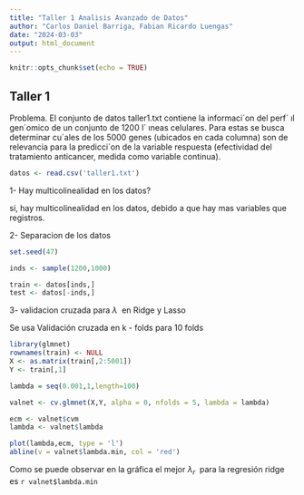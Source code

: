 ```yaml
---
title: "Taller 1 Analisis Avanzado de Datos"
author: "Carlos Daniel Barriga, Fabian Ricardo Luengas"
date: "2024-03-03"
output: html_document
---
```


```r
knitr::opts_chunk$set(echo = TRUE)
```

## Taller 1

Problema. El conjunto de datos taller1.txt contiene la informaci´on del perf´ ıl gen´omico de un
 conjunto de 1200 l´ ıneas celulares. Para estas se busca determinar cu´ales de los 5000 genes (ubicados en
 cada columna) son de relevancia para la predicci´on de la variable respuesta (efectividad del tratamiento
 anticancer, medida como variable continua).

```r
datos <- read.csv('taller1.txt')
```

1- Hay multicolinealidad en los datos?

si, hay multicolinealidad en los datos, debido a que hay mas variables que registros.

2- Separacion de los datos

```r
set.seed(47)

inds <- sample(1200,1000)

train <- datos[inds,]
test <- datos[-inds,]

```

3- validacion cruzada para $\lambda\ $ en Ridge y Lasso

Se usa Validación cruzada en k - folds para 10 folds

```r
library(glmnet)
rownames(train) <- NULL
X <- as.matrix(train[,2:5001])
Y <- train[,1]

lambda = seq(0.001,1,length=100)

valnet <- cv.glmnet(X,Y, alpha = 0, nfolds = 5, lambda = lambda)

ecm <- valnet$cvm
lambda <- valnet$lambda
```

```r

plot(lambda,ecm, type = 'l')
abline(v = valnet$lambda.min, col = 'red')

```

Como se puede observar en la gráfica el mejor $\lambda_r\ $ para la regresión ridge es `r valnet$lambda.min`